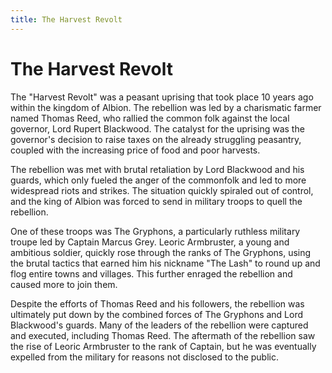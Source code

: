 ```yaml
---
title: The Harvest Revolt
---
```

# The Harvest Revolt

The "Harvest Revolt" was a peasant uprising that took place 10 years ago within the kingdom of Albion. The rebellion was led by a charismatic farmer named Thomas Reed, who rallied the common folk against the local governor, Lord Rupert Blackwood. The catalyst for the uprising was the governor's decision to raise taxes on the already struggling peasantry, coupled with the increasing price of food and poor harvests.

The rebellion was met with brutal retaliation by Lord Blackwood and his guards, which only fueled the anger of the commonfolk and led to more widespread riots and strikes. The situation quickly spiraled out of control, and the king of Albion was forced to send in military troops to quell the rebellion.

One of these troops was The Gryphons, a particularly ruthless military troupe led by Captain Marcus Grey. Leoric Armbruster, a young and ambitious soldier, quickly rose through the ranks of The Gryphons, using the brutal tactics that earned him his nickname "The Lash" to round up and flog entire towns and villages. This further enraged the rebellion and caused more to join them.

Despite the efforts of Thomas Reed and his followers, the rebellion was ultimately put down by the combined forces of The Gryphons and Lord Blackwood's guards. Many of the leaders of the rebellion were captured and executed, including Thomas Reed. The aftermath of the rebellion saw the rise of Leoric Armbruster to the rank of Captain, but he was eventually expelled from the military for reasons not disclosed to the public.
